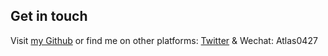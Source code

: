 ## Get in touch

Visit [my Github](https://github.com/luyao-pilgrim) or find me on other platforms: [Twitter](https://twitter.com/VacuumJungle) & Wechat: Atlas0427
